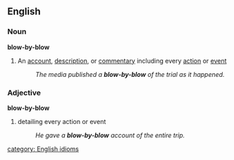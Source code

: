 ==English==

===Noun===
'''blow-by-blow'''
#An [[account]], [[description]], or [[commentary]] including every [[action]] or [[event]]
#:''The media published a '''blow-by-blow''' of the trial as it happened.''
===Adjective===
'''blow-by-blow'''
#detailing every action or event
#:''He gave a '''blow-by-blow''' account of the entire trip.''
[[category: English idioms]]